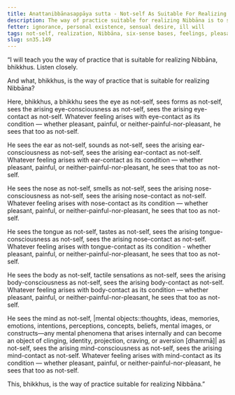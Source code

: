 ```yaml
---
title: Anattanibbānasappāya sutta - Not-self As Suitable For Realizing Nibbāna
description: The way of practice suitable for realizing Nibbāna is to see the six sense bases and their objects as not-self.
fetter: ignorance, personal existence, sensual desire, ill will
tags: not-self, realization, Nibbāna, six-sense bases, feelings, pleasant, painful, neither-painful-nor-pleasant, sn, sn35-44, sn35
slug: sn35.149
---
```


“I will teach you the way of practice that is suitable for realizing Nibbāna, bhikkhus. Listen closely.

And what, bhikkhus, is the way of practice that is suitable for realizing Nibbāna?

Here, bhikkhus, a bhikkhu sees the eye as not-self, sees forms as not-self, sees the arising eye-consciousness as not-self, sees the arising eye-contact as not-self. Whatever feeling arises with eye-contact as its condition — whether pleasant, painful, or neither-painful-nor-pleasant, he sees that too as not-self.

He sees the ear as not-self, sounds as not-self, sees the arising ear-consciousness as not-self, sees the arising ear-contact as not-self. Whatever feeling arises with ear-contact as its condition — whether pleasant, painful, or neither-painful-nor-pleasant, he sees that too as not-self.

He sees the nose as not-self, smells as not-self, sees the arising nose-consciousness as not-self, sees the arising nose-contact as not-self. Whatever feeling arises with nose-contact as its condition — whether pleasant, painful, or neither-painful-nor-pleasant, he sees that too as not-self.

He sees the tongue as not-self, tastes as not-self, sees the arising tongue-consciousness as not-self, sees the arising nose-contact as not-self. Whatever feeling arises with tongue-contact as its condition - whether pleasant, painful, or neither-painful-nor-pleasant, he sees that too as not-self. 

He sees the body as not-self, tactile sensations as not-self, sees the arising body-consciousness as not-self, sees the arising body-contact as not-self. Whatever feeling arises with body-contact as its condition — whether pleasant, painful, or neither-painful-nor-pleasant, he sees that too as not-self.

He sees the mind as not-self, |mental objects::thoughts, ideas, memories, emotions, intentions, perceptions, concepts, beliefs, mental images, or constructs—any mental phenomena that arises internally and can become an object of clinging, identity, projection, craving, or aversion [dhammā]| as not-self, sees the arising mind-consciousness as not-self, sees the arising mind-contact as not-self. Whatever feeling arises with mind-contact as its condition — whether pleasant, painful, or neither-painful-nor-pleasant, he sees that too as not-self.

This, bhikkhus, is the way of practice suitable for realizing Nibbāna.”